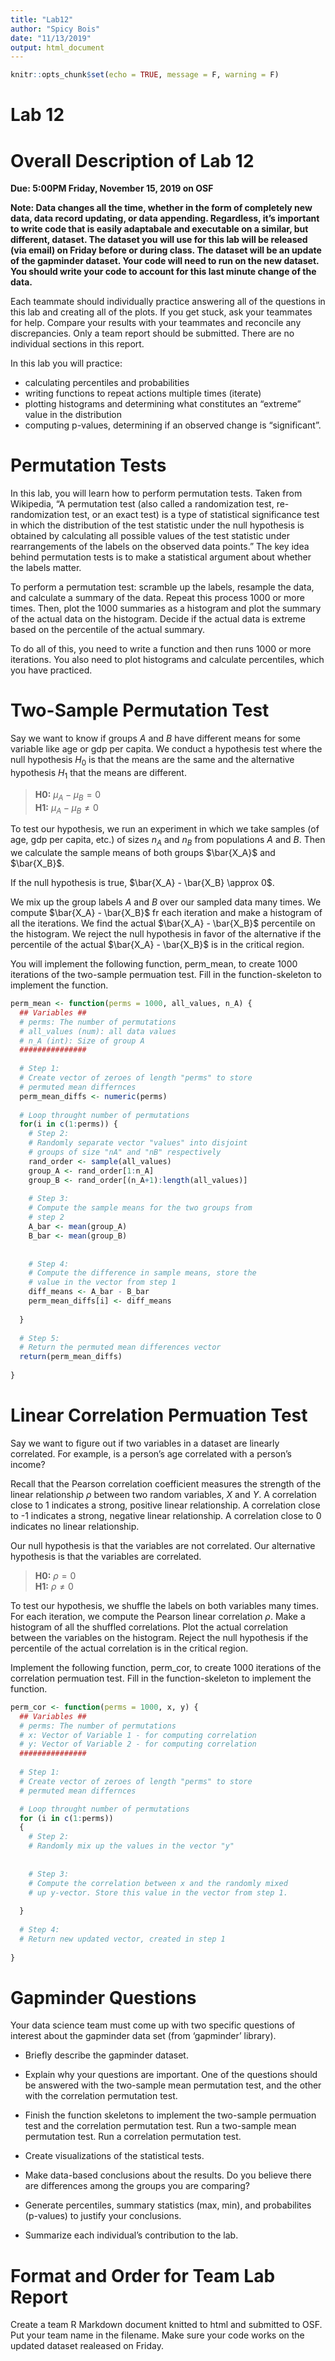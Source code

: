 ```yaml
---
title: "Lab12"
author: "Spicy Bois"
date: "11/13/2019"
output: html_document
---
```


```r
knitr::opts_chunk$set(echo = TRUE, message = F, warning = F)
```

# Lab 12

# Overall Description of Lab 12

**Due: 5:00PM Friday, November 15, 2019 on OSF**  

**Note: Data changes all the time, whether in the form of completely new data, data record updating, or data appending. Regardless, it’s important to write code that is easily adaptabale and executable on a similar, but different, dataset. The dataset you will use for this lab will be released (via email) on Friday before or during class. The dataset will be an update of the gapminder dataset. Your code will need to run on the new dataset. You should write your code to account for this last minute change of the data.**

Each teammate should individually practice answering all of the questions in this lab and creating all of the plots. If you get stuck, ask your teammates for help. Compare your results with your teammates and reconcile any discrepancies. Only a team report should be submitted. There are no individual sections in this report.

In this lab you will practice: 

* calculating percentiles and probabilities
* writing functions to repeat actions multiple times (iterate)
* plotting histograms and determining what constitutes an "extreme" value in the distribution
* computing p-values, determining if an observed change is "significant".

# Permutation Tests

In this lab, you will learn how to perform permutation tests. Taken from Wikipedia, "A permutation test (also called a randomization test, re-randomization test, or an exact test) is a type of statistical significance test in which the distribution of the test statistic under the null hypothesis is obtained by calculating all possible values of the test statistic under rearrangements of the labels on the observed data points." The key idea behind permutation tests is to make a statistical argument about whether the labels matter.

To perform a permutation test: scramble up the labels, resample the data, and calculate a summary of the data. Repeat this process 1000 or more times. Then, plot the 1000 summaries as a histogram and plot the summary of the actual data on the histogram. Decide if the actual data is extreme based on the percentile of the actual summary.

To do all of this, you need to write a function and then runs 1000 or more iterations. You also need to plot histograms and calculate percentiles, which you have practiced.

# Two-Sample Permutation Test

Say we want to know if groups $A$ and $B$ have different means for some variable like age or gdp per capita. We conduct a hypothesis test where the null hypothesis $H_0$ is that the means are the same and the alternative hypothesis $H_1$ that the means are different. 

> **H0:** $\mu_A - \mu_B = 0$  
**H1:** $\mu_A - \mu_B \neq 0$

To test our hypothesis, we run an experiment in which we take samples (of age, gdp per capita, etc.) of sizes $n_A$ and $n_B$ from populations $A$ and $B$. Then we calculate the sample means of both groups $\bar{X_A}$ and $\bar{X_B}$.

If the null hypothesis is true, $\bar{X_A} - \bar{X_B} \approx 0$.

We mix up the group labels $A$ and $B$ over our sampled data many times. We compute $\bar{X_A} - \bar{X_B}$ fr each iteration and make a histogram of all the iterations. We find the actual $\bar{X_A} - \bar{X_B}$ percentile on the histogram. We reject the null hypothesis in favor of the alternative if the percentile of the actual $\bar{X_A} - \bar{X_B}$ is in the critical region.


You will implement the following function, perm_mean, to create 1000 iterations of the two-sample permuation test. Fill in the function-skeleton to implement the function.

```r
perm_mean <- function(perms = 1000, all_values, n_A) {
  ## Variables ##
  # perms: The number of permutations 
  # all_values (num): all data values
  # n_A (int): Size of group A
  ###############
  
  # Step 1:
  # Create vector of zeroes of length "perms" to store
  # permuted mean differnces
  perm_mean_diffs <- numeric(perms)
  
  # Loop throught number of permutations
  for(i in c(1:perms)) {
    # Step 2:
    # Randomly separate vector "values" into disjoint 
    # groups of size "nA" and "nB" respectively
    rand_order <- sample(all_values)
    group_A <- rand_order[1:n_A]
    group_B <- rand_order[(n_A+1):length(all_values)]
    
    # Step 3:
    # Compute the sample means for the two groups from 
    # step 2
    A_bar <- mean(group_A)
    B_bar <- mean(group_B)
    
    
    # Step 4: 
    # Compute the difference in sample means, store the
    # value in the vector from step 1
    diff_means <- A_bar - B_bar
    perm_mean_diffs[i] <- diff_means
    
  }
  
  # Step 5:
  # Return the permuted mean differences vector
  return(perm_mean_diffs)
  
}
```

# Linear Correlation Permuation Test

Say we want to figure out if two variables in a dataset are linearly correlated. For example, is a person's age correlated with a person's income?

Recall that the Pearson correlation coefficient measures the strength of the linear relationship $\rho$ between two random variables, $X$ and $Y$. A correlation close to 1 indicates a strong, positive linear relationship. A correlation close to -1 indicates a strong, negative linear relationship. A correlation close to 0 indicates no linear relationship.

Our null hypothesis is that the variables are not correlated. Our alternative hypothesis is that the variables are correlated.

> **H0:** $\rho = 0$  
**H1:** $\rho \neq 0$

To test our hypothesis, we shuffle the labels on both variables many times. For each iteration, we compute the Pearson linear correlation $\rho$. Make a histogram of all the shuffled correlations. Plot the actual correlation between the variables on the histogram. Reject the null hypothesis if the percentile of the actual correlation is in the critical region.


Implement the following function, perm_cor, to create 1000 iterations of the correlation permuation test. Fill in the function-skeleton to implement the function.

```r

perm_cor <- function(perms = 1000, x, y) {
  ## Variables ##
  # perms: The number of permutations 
  # x: Vector of Variable 1 - for computing correlation
  # y: Vector of Variable 2 - for computing correlation
  ###############
  
  # Step 1:
  # Create vector of zeroes of length "perms" to store
  # permuted mean differnces

  # Loop throught number of permutations
  for (i in c(1:perms))
  {
    # Step 2:
    # Randomly mix up the values in the vector "y"
    
    
    # Step 3:
    # Compute the correlation between x and the randomly mixed
    # up y-vector. Store this value in the vector from step 1.
    
  }
  
  # Step 4:
  # Return new updated vector, created in step 1
  
}
```

# Gapminder Questions

Your data science team must come up with two specific questions of interest about the gapminder data set (from 'gapminder' library). 

* Briefly describe the gapminder dataset.

* Explain why your questions are important. One of the questions should be answered with the two-sample mean permutation test, and the other with the correlation permutation test.

* Finish the function skeletons to implement the two-sample permuation test and the correlation permutation test. Run a two-sample mean permutation test. Run a correlation permutation test.

* Create visualizations of the statistical tests.

* Make data-based conclusions about the results. Do you believe there are differences among the groups you are comparing? 

* Generate percentiles, summary statistics (max, min), and probabilites (p-values) to justify your conclusions.

* Summarize each individual's contribution to the lab.

# Format and Order for Team Lab Report

Create a team R Markdown document knitted to html and submitted to OSF. Put your team name in the filename. Make sure your code works on the updated dataset realeased on Friday.